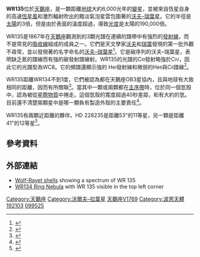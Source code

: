 {{Starbox begin
|name=WR135
}}
{{Starbox observe
|epoch=2000
|ra={{RA|20|11|53.52729}}<ref name=hipparcos>{{cite journal|bibcode=2007A&A...474..653V|title=Validation of the new Hipparcos reduction|journal=Astronomy and Astrophysics|volume=474|issue=2|pages=653|author1=Van Leeuwen|first1=F.|year=2007|doi=10.1051/0004-6361:20078357|arxiv = 0708.1752 }}</ref>
|dec={{DEC|36|11|50.5323}}<ref name=hipparcos/>
|appmag_v=8.11<ref name=ducati>{{cite journal|bibcode=2002yCat.2237....0D|title=VizieR Online Data Catalog: Catalogue of Stellar Photometry in Johnson's 11-color system|journal=CDS/ADC Collection of Electronic Catalogues|volume=2237|author1=Ducati|first1=J. R.|year=2002}}</ref> {{nowrap|(8.06 - 8.16<ref name=gcvs/>)}}
|constell=[[天鵝座|天鵝座]]
}}
{{Starbox character
|type=[[沃夫–瑞葉星|沃夫–瑞葉]]
|class=WC8<ref name=sander>{{cite journal|bibcode=2012A&A...540A.144S|arxiv=1201.6354|title=The Galactic WC stars. Stellar parameters from spectral analyses indicate a new evolutionary sequence|journal=Astronomy & Astrophysics|volume=540|pages=A144|author1=Sander|first1=A.|last2=Hamann|first2=W.-R.|last3=Todt|first3=H.|year=2012|doi=10.1051/0004-6361/201117830}}</ref>
|b-v=+0.02<ref name=ducati/>
|u-b=−0.36<ref name=ducati/>
|variable=[[沃夫–瑞葉星|WR]]<ref name=gcvs>{{cite journal|bibcode=2009yCat....102025S|title=VizieR Online Data Catalog: General Catalogue of Variable Stars (Samus+ 2007-2013)|journal=VizieR On-line Data Catalog: B/gcvs.  Originally Published in: 2009yCat....102025S|volume=1|display-authors=etal|author1=Samus|first1=N. N.|last2=Durlevich|first2=O. V.|year=2009}}</ref>
}}
{{Starbox astrometry
|radial_v=
|prop_mo_ra=−2.635<ref name=dr2/>
|prop_mo_dec=−6.081<ref name=dr2/>
|parallax=0.4746
|p_error=0.0326
|parallax_footnote=<ref name=dr2>{{cite DR2|2058985262750809088}}</ref>
|dist_pc=
|absmag_v=−4.78<ref name=sander/>
}}
{{Starbox detail
|mass=13.6<ref name=sander/>
|radius=4.24<ref name=sander/>
|luminosity=250,000<ref name=sander/>
|temperature=63,000<ref name=sander/>
|metal=
|rotation=
|age=
}}
{{Starbox catalog
|names=天鵝座[[變星命名法|V1042]]、[[沃夫–瑞葉星|WR]] 135、 [[HD星表|HD]] 192103、[[HIP星表|HIP]] 99525、[[波恩星表|BD]]+35°4013、[[雙星和聚星星表|CCDM]] J20119+3612、[[華盛頓雙星目錄|WDS]] J20119+3612
}}
{{Starbox reference |Simbad=WR+135}}
{{Starbox end}}

'''WR135'''位於[[天鵝座|天鵝座]]，是一顆距離[[地球|地球]]大約6,000光年的[[變星|變星]]，並被來自恆星自身的高速[[恆星風|恆星風]]和激烈輻射吹出的黯淡氣泡星雲包圍著的[[沃夫–瑞葉星|沃夫–瑞葉星]]。它的半徑是[[太陽|太陽]]的3倍，但是由於表面的溫度超過{{val|63,000|ul=K|fmt=commas}}，導致[[太陽光度|光度]]是太陽的190,000倍。

WR135是1867年在[[天鵝座|天鵝座]]觀測到的3顆光譜在連續的譜帶中有強烈的[[發射線|發射線]]，而不是常見的[[吸收線|吸收線]]組成的成員之一。它們是天文學家[[夏爾·沃爾夫|沃夫]]和[[若爾日·拉葉|瑞葉]]發現的第一批外觀不尋常，並以發現著的名字命名的[[沃夫–瑞葉星|沃夫–瑞葉星]]<ref>{{cite book|doi=10.1888/0333750888/4101|chapter=Wolf, Charles J E (1827-1918)|title=The Encyclopedia of Astronomy and Astrophysics|pages=4101|date=2001|isbn=0333750888|bibcode=2000eaa..bookE4101.|author1=Murdin|first1=P.}}</ref>。它是碳序列的沃夫–瑞葉星，表明缺乏氮的譜線而有強的碳發射譜線射。WR135的光譜的C<small>III</small>發射略強於C<small>IV</small>，因此它的光譜型為WC8。它的頻譜還顯示強的 He<small>I</small>發射線和微弱的He<small>II</small>與C<small>II</small>譜線<ref>{{cite journal|bibcode=1966ApJ...143..770H|title=Spectral Classification of Wolf-Rayet Stars|journal=Astrophysical Journal|volume=143|pages=770|author1=Hiltner|first1=W. A.|last2=Schild|first2=R. E.|year=1966|doi=10.1086/148556}}</ref>。

WR135距離WR134不到1度，它們被認為都在天鵝座OB3星協內，且與地球有大致相同的距離，因而有所關聯<ref name=gervais>{{cite journal|bibcode=1999AJ....118.2394G|title=A Large H I Shell surrounding the Wolf-Rayet Star HD 191765|url=https://archive.org/details/sim_astronomical-journal_1999-11_118_5/page/2394|journal=The Astronomical Journal|volume=118|issue=5|pages=2394|author1=Gervais|first1=Simon|last2=St-Louis|first2=Nicole|year=1999|doi=10.1086/301065|doi-access=free}}</ref>。當其中一顆或兩顆都在[[主序星|主序帶]]時，位於同一個氫殼中，認為被從[[星際物質|星際物質]]中捲走。這個氫殼的寬度超過40秒差距，和有大約{{Solar mass|1,830|link=y}}的氫。目前還不清楚兩顆星中是哪一顆負有製造外殼的主要責任<ref name=sitnik>{{cite journal|bibcode=2009AstL...35..121S|title=Structure and kinematics of the interstellar medium around WR 134 and WR 135|journal=Astronomy Letters|volume=35|issue=2|pages=121|author1=Sitnik|first1=T. G.|last2=Lozinskaya|first2=T. A.|year=2009|doi=10.1134/S1063773709020066}}</ref>。

WR135有兩顆近距離的夥伴。HD 228235是距離53"的11等星，另一顆是距離 41"的12等星<ref name=wds>{{cite journal|bibcode= 2001AJ....122.3466M|title= The 2001 US Naval Observatory Double Star CD-ROM. I. The Washington Double Star Catalog|url= https://archive.org/details/sim_astronomical-journal_2001-12_122_6/page/3466|journal= The Astronomical Journal|volume= 122|issue= 6|pages= 3466|author1= Mason|first1= Brian D.|last2= Wycoff|first2= Gary L.|last3= Hartkopf|first3= William I.|last4= Douglass|first4= Geoffrey G.|last5= Worley|first5= Charles E.|year= 2001|doi= 10.1086/323920|doi-access= free}}</ref>。

== 參考資料 ==
{{reflist}}

== 外部連結 ==
*[http://www.reinervogel.net/WR/WR_e.html Wolf-Rayet shells] {{Wayback|url=http://www.reinervogel.net/WR/WR_e.html |date=20200810082241 }} showing a spectrum of WR 135
*[http://astrodonimaging.com/gallery/wr134-ring-nebula/ WR134 Ring Nebula] {{Wayback|url=http://astrodonimaging.com/gallery/wr134-ring-nebula/ |date=20211111160903 }} with WR 135 visible in the top left corner

{{Stars of Cygnus}}

[[Category:天鵝座|Category:天鵝座]]
[[Category:沃爾夫–拉葉星|Category:沃爾夫–拉葉星]]
[[Category:以變星命名法命名的天體|天鵝座V1769]]
[[Category:波恩天體|Category:波恩天體]]
[[Category:HD和HDE天體|192103]]
[[Category:HIP天體|099525]]